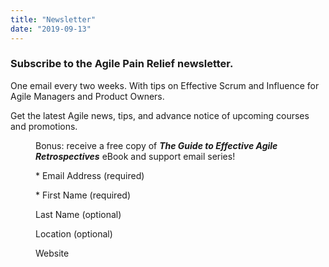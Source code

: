 ```yaml
---
title: "Newsletter"
date: "2019-09-13"
---
```




### Subscribe to the Agile Pain Relief newsletter.

One email every two weeks. With tips on Effective Scrum and Influence for Agile Managers and Product Owners.

Get the latest Agile news, tips, and advance notice of upcoming courses and promotions.

<Figure
  src={TheGuideToEffectiveAgileRetrospectivesTempBookCover791x1024}
  alt="The Guide to Effective Agile Retrospectives by Mark Levison"
  caption="The Guide to Effective Agile Retrospectives by Mark Levison"
/>


​Bonus: receive a free copy of _**The Guide to Effective Agile Retrospectives**_ eBook and support email series!

\* Email Address (required) 

\* First Name (required) 

Last Name (optional) 

Location (optional) 

Website
